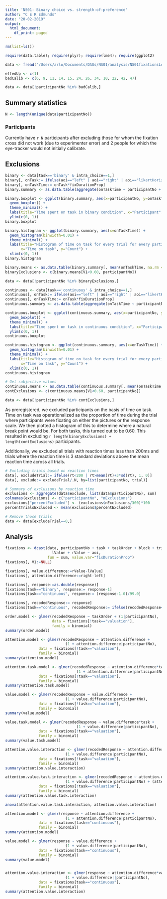 ```yaml
---
title: 'NS01: Binary choice vs. strength-of-preference'
author: "C E R Edmunds"
date: "20-02-2019"
output:
  html_document:
    df_print: paged
---
```


```r
rm(list=ls()) 

require(data.table); require(plyr); require(lme4); require(ggplot2)

data <- fread('/Users/arlo/Documents/DAUs/NS01/analysis/NS01fixationsLong.csv', stringsAsFactors=F)

effedUp <- c(1)
badCalib <- c(6, 9, 11, 14, 15, 24, 26, 34, 10, 22, 42, 47)

data <- data[!participantNo %in% badCalib,]
```

## Summary statistics
```r
N <- length(unique(data$participantNo))
```

### Participants
Currently have `r N` participants after excluding those for whom the fixation cross did not work (due to experimenter error) and 2 people for which the eye-tracker would not initially calibrate. 

## Exclusions
```r
binary <- data[task=='binary' & intra_choice==1,]
binary[, onTask:= ifelse(aoi=="left" | aoi=="right" | aoi=="likertHorizontal", 1, 0)]
binary[, onTaskTime:= onTask*fixDurationProp]
binary.summary <- as.data.table(aggregate(onTaskTime ~ participantNo + trial, data=binary, FUN=sum))

binary.boxplot <- ggplot(binary.summary, aes(x=participantNo, y=onTaskTime, group=participantNo)) + 
  geom_boxplot() +
  theme_minimal() +
  labs(title="Time spent on task in binary condition", x="Participant", y="Time on task") + 
  ylim(c(0, 1))
binary.boxplot

binary.histogram <- ggplot(binary.summary, aes(x=onTaskTime)) + 
  geom_histogram(binwidth=0.01) + 
  theme_minimal() +
  labs(title="Histogram of time on task for every trial for every participant in binary task", 
       x="Time on task", y="Count") +
  xlim(c(0, 1))
binary.histogram

binary.means <- as.data.table(binary.summary[, mean(onTaskTime, na.rm = TRUE), by=participantNo])
binaryExclusions <- c(binary.means[V1<0.60, participantNo])

data <- data[!participantNo %in% binaryExclusions,]
```


```r
continuous <- data[task=='continuous' & intra_choice==1,]
continuous[, onTask:= ifelse(aoi=="left" | aoi=="right" | aoi=="likertHorizontal", 1, 0)]
continuous[, onTaskTime:= onTask*fixDurationProp]
continuous.summary <- as.data.table(aggregate(onTaskTime ~ participantNo + trial, data=continuous, FUN=sum))

continuous.boxplot <- ggplot(continuous.summary, aes(x=participantNo, y=onTaskTime, group=participantNo)) + 
  geom_boxplot() +
  theme_minimal() +
  labs(title="Time spent on task in continuous condition", x="Participant", y="Time on task") + 
  ylim(c(0, 1))
continuous.boxplot

continuous.histogram <- ggplot(continuous.summary, aes(x=onTaskTime)) + 
  geom_histogram(binwidth=0.01) + 
  theme_minimal() +
  labs(title="Histogram of time on task for every trial for every participant in continuous task", 
       x="Time on task", y="Count") +
  xlim(c(0, 1))
continuous.histogram

# Get subjective values
continuous.means <- as.data.table(continuous.summary[, mean(onTaskTime, na.rm = TRUE), by=participantNo])
contExclusions <- c(continuous.means[V1<0.60, participantNo])

data <- data[!participantNo %in% contExclusions,]

```
As preregistered, we excluded participants on the basis of time on task. Time on task was operationalized as the proportion of time during the trial where participants were fixating on either the pictures or the response scale. We then plotted a histogram of this to determine where a natural break point would be. For both tasks, this turned out to be 0.60. This resulted in excluding `r length(binaryExclusions) + length(contExclusions)` participants.

Additionally, we excluded all trials with reaction times less than 200ms and trials where the reaction time is 3 standard deviations above the mean reaction time across all trials.
```r
# Excluding trials based on reaction times
data[, excludeTrial:= ifelse(rt<200 | rt>mean(rt)+3*sd(rt), 1, 0)]
data[, exclude:= excludeTrial/.N, by=list(participantNo, trial)]

# Summary of exclusions by reaction time
exclusions <- aggregate(data$exclude, list(data$participantNo), sum)
colnames(exclusions) <- c("participantNo", "nExclusions")
exclusions["percentExcluded"] <- (exclusions$nExclusions/300)*100
percentTrialsExcluded <- mean(exclusions$percentExcluded)

# Remove those trials
data <- data[excludeTrial==0,]
```

<!-- # Manipulation checks -->
<!-- Looking at responses in the continuous task -->
<!-- ```{r} -->
<!-- hist(continuous$response, breaks=1:100) -->

<!-- continuous[, rescaledResponse:= ifelse(response<=50, response, 101-response)] -->
<!-- continuous.responses <- aggregate(rescaledResponse ~ participantNo + block, data=continuous, FUN=sd) -->

<!-- boxplot(rescaledResponse ~ participantNo, data=continuous) -->
<!-- boxplot(rescaledResponse ~ participantNo, data=continuous[block==1]) -->
<!-- boxplot(rescaledResponse ~ participantNo, data=continuous[block==2]) -->

<!-- # Looking to see whether this makes a difference for different blocks -->
<!-- t.test(rescaledResponse ~ block, data=continuous) -->

<!-- # # Looking at entropy of decisions -->
<!-- # entropy.table <- dcast(continuous, participantNo + rescaledResponse ~ .,  -->
<!-- #                        value.var = "rescaledResponse") -->
<!-- # colnames(entropy.table) <- c("participantNo", "rescaledResponse", "N") -->
<!-- #  -->
<!-- # x <- ddply(entropy.table, .(participantNo), summarize,  -->
<!-- #       entropy = entropy(N, method="Laplace")) -->
<!-- # barplot(x$entropy) -->
<!-- ``` -->

## Analysis
```r
fixations <- dcast(data, participantNo + task + taskOrder + block + trial + response + rt +
                     lValue + rValue ~ aoi,
                   fun = sum, value.var="fixDurationProp")
fixations[, V1:=NULL]

fixations[, value.difference:=rValue-lValue]
fixations[, attention.difference:=right-left]

fixations[, response:=as.double(response)]
fixations[task=="binary", response:= response-1]
fixations[task=="continuous", response:= (response-1.0)/99.0]

fixations[, recodedResponse:= response]
fixations[task=="continuous", recodedResponse:= ifelse(recodedResponse<=0.5, 0, 1)]

order.model <- glmer(recodedResponse ~ taskOrder + (1|participantNo), 
                     data = fixations[!task=="valuation"], 
                     family = binomial)
summary(order.model)

attention.model <- glmer(recodedResponse ~ attention.difference + 
                           (1 + attention.difference|participantNo), 
               data = fixations[!task=="valuation"],
               family = binomial)
summary(attention.model)

attention.task.model <- glmer(recodedResponse ~ attention.difference*task + 
                                (1 + attention.difference|participantNo), 
               data = fixations[!task=="valuation"],
               family = binomial)
summary(attention.task.model)

value.model <- glmer(recodedResponse ~ value.difference + 
                           (1 + value.difference|participantNo), 
               data = fixations[!task=="valuation"],
               family = binomial)
summary(value.model)

value.task.model <- glmer(recodedResponse ~ value.difference*task + 
                                (1 + value.difference|participantNo), 
               data = fixations[!task=="valuation"],
               family = binomial)
summary(value.task.model)

attention.value.interaction <- glmer(recodedResponse ~ attention.difference*value.difference + 
                           (1 + value.difference|participantNo), 
               data = fixations[!task=="valuation"],
               family = binomial)
summary(attention.value.interaction)

attention.value.task.interaction <- glmer(recodedResponse ~ attention.difference*value.difference*task + 
                           (1 + value.difference|participantNo) + (attention.difference-1|participantNo), 
               data = fixations[!task=="valuation"],
               family = binomial)
summary(attention.value.task.interaction)

anova(attention.value.task.interaction, attention.value.interaction)

```

```r
attention.model <- glmer(response ~ attention.difference + 
                           (1 + attention.difference|participantNo), 
               data = fixations[task=="continuous"],
               family = binomial)
summary(attention.model)

value.model <- glmer(response ~ value.difference + 
                           (1 + value.difference|participantNo), 
               data = fixations[task=="continuous"],
               family = binomial)
summary(value.model)


attention.value.interaction <- glmer(response ~ attention.difference*value.difference + 
                           (1 + value.difference||participantNo), 
               data = fixations[task=="continuous"],
               family = binomial)
summary(attention.value.interaction)
```


